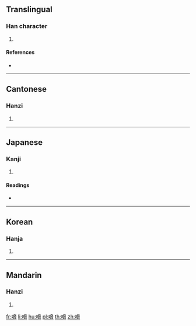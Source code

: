 {{character info/new}}
==Translingual==

===Han character===
{{Han char|rn=30|rad=口|as=10|sn=13|four=64027|canj=RKSB|ids=⿰口脅}}

# {{defn|Han|sort=口10}}

====References====
* {{Han ref|kx=0202.150|dkj=04059|dj=0424.380|hdz=10672.010|uh=55CB|ud=21963|bh=DCCE|bd=56526}}

----

==Cantonese==

===Hanzi===
{{yue-hanzi|jyut=|y=hip3}}

# {{defn|lang=yue|sort=口10}}

----

==Japanese==

===Kanji===
{{ja-kanji|grade=|rs=口10}}

# {{defn|lang=ja|sort=口10}}

====Readings====
* {{ja-readings|on=[[きょう]] (kyō), [[こう]] (kō)|kun=[[おどす]] (odosu)}}

----

==Korean==

===Hanja===
{{ko-hanja|hangeul=협|rv=hyeop|mr=hyŏp}}

# {{defn|lang=ko|sort=口10}}

----

==Mandarin==

===Hanzi===
{{cmn-hanzi|pin=[[ài]] ([[ai4]]), [[xié]] ([[xie2]])|wg=ai<sup>4</sup>, hsieh<sup>2</sup>}}

# {{defn|lang=cmn|sort=口10}}

[[fr:嗋]]
[[li:嗋]]
[[hu:嗋]]
[[pl:嗋]]
[[th:嗋]]
[[zh:嗋]]